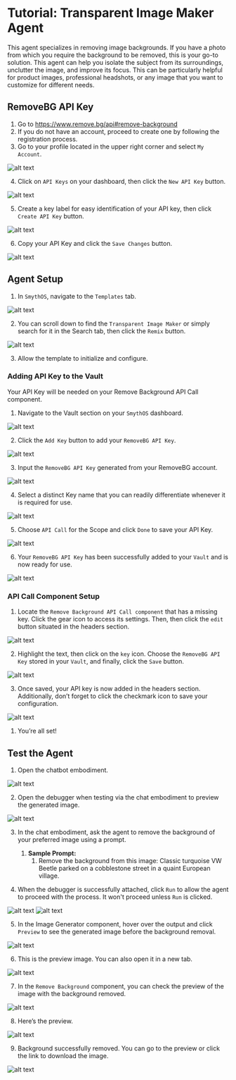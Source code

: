 # Tutorial: Transparent Image Maker Agent

This agent specializes in removing image backgrounds. If you have a photo from which you require the background to be removed, this is your go-to solution. This agent can help you isolate the subject from its surroundings, unclutter the image, and improve its focus. This can be particularly helpful for product images, professional headshots, or any image that you want to customize for different needs. 

<Youtube videoId="85LcMniv_Zw" title="SmythOS -  Transparent Image Maker Agent" />

## RemoveBG API Key

1. Go to https://www.remove.bg/api#remove-background
2. If you do not have an account, proceed to create one by following the registration process.
3. Go to your profile located in the upper right corner and select `My Account`.

<Image src="/docs/img/transparent_image_maker_agent/Image 1.png" alt="alt text" />

4. Click on `API Keys` on your dashboard, then click the `New API Key` button.

<Image src="/docs/img/transparent_image_maker_agent/Image 2.png" alt="alt text" />

5. Create a key label for easy identification of your API key, then click `Create API Key` button.

<Image src="/docs/img/transparent_image_maker_agent/Image 3.png" alt="alt text" />

6. Copy your API Key and click the `Save Changes` button.

<Image src="/docs/img/transparent_image_maker_agent/Image 4.png" alt="alt text" />

## Agent Setup

1. In `SmythOS`, navigate to the `Templates` tab.

<Image src="/docs/img/transparent_image_maker_agent/Image 5.png" alt="alt text" />

2. You can scroll down to find the `Transparent Image Maker` or simply search for it in the Search tab, then click the `Remix` button.

<Image src="/docs/img/transparent_image_maker_agent/Image 6.png" alt="alt text" />

3. Allow the template to initialize and configure. 

### Adding API Key to the Vault

Your API Key will be needed on your Remove Background API Call component.

1. Navigate to the Vault section on your `SmythOS` dashboard.

<Image src="/docs/img/transparent_image_maker_agent/Image 7.png" alt="alt text" />

2. Click the `Add Key` button to add your `RemoveBG API Key`.

<Image src="/docs/img/transparent_image_maker_agent/Image 8.png" alt="alt text" />

3. Input the `RemoveBG API Key` generated from your RemoveBG account.

<Image src="/docs/img/transparent_image_maker_agent/Image 9.png" alt="alt text" />

4. Select a distinct Key name that you can readily differentiate whenever it is required for use.

<Image src="/docs/img/transparent_image_maker_agent/Image 10.png" alt="alt text" />

5. Choose `API Call` for the Scope and click `Done` to save your API Key.

<Image src="/docs/img/transparent_image_maker_agent/Image 11.png" alt="alt text" />

6. Your `RemoveBG API Key` has been successfully added to your `Vault` and is now ready for use.

<Image src="/docs/img/transparent_image_maker_agent/Image 12.png" alt="alt text" />

### API Call Component Setup

1. Locate the `Remove Background API Call component` that has a missing key. Click the gear icon to access its settings. Then, then click the `edit` button situated in the headers section.

<Image src="/docs/img/transparent_image_maker_agent/Image 13.png" alt="alt text" />

2. Highlight the text, then click on the `key` icon. Choose the `RemoveBG API Key` stored in your `Vault`, and finally, click the `Save` button.

<Image src="/docs/img/transparent_image_maker_agent/Image 14.png" alt="alt text" />

3. Once saved, your API key is now added in the headers section. Additionally, don’t forget to click the checkmark icon to save your configuration.

<Image src="/docs/img/transparent_image_maker_agent/Image 15.png" alt="alt text" />

1. You’re all set!

## Test the Agent

1. Open the chatbot embodiment.

<Image src="/docs/img/transparent_image_maker_agent/Image 16.png" alt="alt text" />

2. Open the debugger when testing via the chat embodiment to preview the generated image.

<Image src="/docs/img/transparent_image_maker_agent/Image 17.png" alt="alt text" />


3. In the chat embodiment, ask the agent to remove the background of your preferred image using a prompt. 
   1. **Sample Prompt:**
      1. Remove the background from this image: Classic turquoise VW Beetle parked on a cobblestone street in a quaint European village.

4. When the debugger is successfully attached, click `Run` to allow the agent to proceed with the process. It won't proceed unless `Run` is clicked.	

<Image src="/docs/img/transparent_image_maker_agent/Image 18.png" alt="alt text" />

<Image src="/docs/img/transparent_image_maker_agent/Image 19.png" alt="alt text" />

5. In the Image Generator component, hover over the output and click `Preview` to see the generated image before the background removal.

<Image src="/docs/img/transparent_image_maker_agent/Image 20.png" alt="alt text" />

6. This is the preview image. You can also open it in a new tab.

<Image src="/docs/img/transparent_image_maker_agent/Image 21.png" alt="alt text" />

7. In the `Remove Background` component, you can check the preview of the image with the background removed.

<Image src="/docs/img/transparent_image_maker_agent/Image 22.png" alt="alt text" />

8. Here’s the preview.

<Image src="/docs/img/transparent_image_maker_agent/Image 23.png" alt="alt text" />

9. Background successfully removed. You can go to the preview or click the link to download the image.

<Image src="/docs/img/transparent_image_maker_agent/Image 24.png" alt="alt text" />